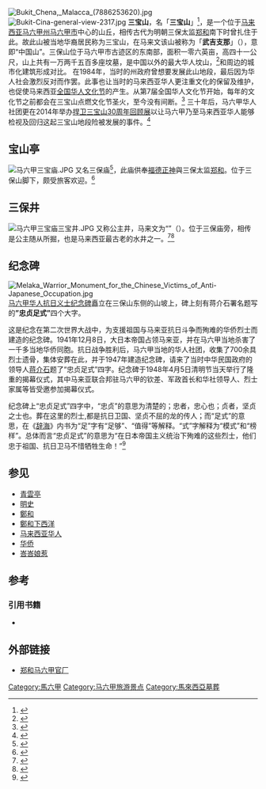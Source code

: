 [[File:Bukit_Chena,_Malacca_(7886253620).jpg|thumb]]
[[File:Bukit-Cina-general-view-2317.jpg|thumb]]
'''三宝山'''，名「'''三宝山'''」<ref>{{cite web|url=http://www.sinchew.com.my/node/699762|title=赖碧清：不只是历史证物 三宝山是华人根源|date=2007-06-28|publisher=|accessdate=2017-08-20|archive-date=2017-08-20|archive-url=https://web.archive.org/web/20170820160047/http://www.sinchew.com.my/node/699762|dead-url=no}}</ref>，是一个位于[[马来西亚|马来西亚]][[马六甲州|马六甲州]][[马六甲市|马六甲市]]中心的山丘，相传古代为明朝三保太监[[郑和|郑和]]南下时曾扎住于此。故此山被当地华裔居民称为三宝山，在马来文该山被称为「'''武吉支那'''」（{{lang|ms|Bukit Cina}}），意即“中国山”。三保山位于马六甲市古迹区的东南部，面积一零六英亩，高四十一公尺，山上共有一万两千五百多座坟墓，是中国以外的最大华人坟山，<ref>{{cite web |url=http://learning.sohu.com/2004/01/27/72/article218777259.shtml |language= |title=马六甲三宝山是如何被保护下来的？ |publisher=搜狐 |date=2004年1月27日 |accessdate= |archive-url=https://web.archive.org/web/20051113212723/http://learning.sohu.com/2004/01/27/72/article218777259.shtml |archive-date=2005年11月13日 |dead-url=yes }}</ref>和周边的城市化建筑形成对比。
在1984年，当时的州政府曾想要发展此山地段，最后因为华人社会激烈反对而作罢。此事也让当时的马来西亚华人更注重文化的保留及维护，也促使马来西亚[[全国华人文化节|全国华人文化节]]的产生。从第7届全国华人文化节开始，每年的文化节之前都会在三宝山点燃文化节圣火，至今没有间断。<ref>{{cite web |author1=于小础 |title=大马马六甲华社举办“捍卫三宝山30周年回顾展” |url=http://www.chinaqw.com/hqhr/2014/07-04/8887.shtml |publisher=中国侨网 |accessdate=2018-06-22 |archive-date=2018-06-22 |archive-url=https://web.archive.org/web/20180622192856/http://www.chinaqw.com/hqhr/2014/07-04/8887.shtml |dead-url=no }}</ref>
三十年后，马六甲华人社团更在2014年举办[[捍卫三宝山30周年回顾展|捍卫三宝山30周年回顾展]]以让马六甲乃至马来西亚华人能够检视及回归这起三宝山地段险被发展的事件。<ref>{{cite news |title=捍卫三宝山回顾展今掀幕 30年历史．细说从头 |url=http://www.sinchew.com.my/node/989643 |accessdate=2018-06-22 |work=星洲日报 |publisher=星洲日报 |date=2014-07-01 |archive-date=2018-06-22 |archive-url=https://web.archive.org/web/20180622192902/http://www.sinchew.com.my/node/989643 |dead-url=no }}</ref>

==宝山亭==
[[File:马六甲三宝庙.JPG|thumb]]
又名三保庙<ref>{{cite web|url=http://news.ifeng.com/history/special/zhengheyantao/content-4/detail_2010_07/01/1703010_0.shtml|title=海水到处有华人：马六甲的守望_历史频道_凤凰网|work=news.ifeng.com|accessdate=2017-08-20|archive-date=2017-08-20|archive-url=https://web.archive.org/web/20170820163204/http://news.ifeng.com/history/special/zhengheyantao/content-4/detail_2010_07/01/1703010_0.shtml|dead-url=no}}</ref>，此庙供奉[[福德正神|福德正神]]與三保太监[[郑和|郑和]]。位于三保山脚下，颇受旅客欢迎。<ref>{{cite web|url=http://travel.sina.com.cn/world/2008-08-28/131821747.shtml|language=|title=马来西亚马六甲：三保山|publisher=新浪旅游|date=2008-08-28|accessdate=|archive-date=2014-11-29|archive-url=https://web.archive.org/web/20141129040057/http://travel.sina.com.cn/world/2008-08-28/131821747.shtml|dead-url=no}}</ref>

==三保井==
[[File:马六甲三宝庙三宝井.JPG|thumb]]
又称公主井，马来文为“{{tsl|en|Hang Li Poh's Well|汉丽宝井}}”（{{lang|ms|Perigi Hang Li Poh}}）。位于三保庙旁，相传是公主随从所掘，也是马来西亚最古老的水井之一。<ref>{{cite web|url=http://amazingmelaka.com/2011/12/princess-hang-li-pohs-well/|title=Princess Hang Li Poh’s Well|work=AmazingMelaka.com|deadurl=yes|archiveurl=https://web.archive.org/web/20150202220950/http://amazingmelaka.com/2011/12/princess-hang-li-pohs-well/|archivedate=2015-02-02|accessdate=2017-08-12}}</ref><ref>{{cite web|url=http://www.virtualtourist.com/travel/Asia/Malaysia/Negeri_Melaka/Melaka-1281809/Things_To_Do-Melaka-Princess_Hang_Li_Pohs_well-BR-1.html|title=Princess Hang Li Poh's well, Melaka|work=VirtualTourist.com|accessdate=2017-08-12|archive-date=2017-08-12|archive-url=https://web.archive.org/web/20170812133256/http://www.virtualtourist.com/travel/Asia/Malaysia/Negeri_Melaka/Melaka-1281809/Things_To_Do-Melaka-Princess_Hang_Li_Pohs_well-BR-1.html|dead-url=no}}</ref>

==纪念碑==
{{Infobox building
|name                = 马六甲华人抗日义士纪念碑
|image               = Melaka Malaysia Melaka-Warrior-Monument-05.jpg
|opening             = 
|location            = {{MAS}}{{Melaka}}[[马六甲市|马六甲市]]
|iso_region          = 
|coordinates_display = 
|building_type       = [[纪念碑|纪念碑]]
|start_date          = 
|completion_date     = 1948年
|cost                = 
|roof                = 
|top_floor           = 
|architectural       = 
|observatory         = 
|floor_count         = 
|floor_area          = 
|elevator_count      = 
|architect           = 
|structural_engineer = 
|main_contractor     = 
|management          = 马六甲华人抗日义士纪念碑管理委员会
|owner               = 
|website             = 
|references          = 
}}
[[File:Melaka_Warrior_Monument_for_the_Chinese_Victims_of_Anti-Japanese_Occupation.jpg|thumb]]
[[忠贞足式碑|马六甲华人抗日义士纪念碑]]矗立在三保山东侧的山坡上，碑上刻有蒋介石署名题写的'''”忠贞足式”'''四个大字。

这是纪念在第二次世界大战中，为支援祖国与马来亚抗日斗争而殉难的华​侨烈士而建造的纪念碑。1941年12月8日，大日本帝国占领马来亚，并在马六甲当地杀害了一千多当地华侨同胞。抗日战争胜利后，马六甲当地的华人社团，收集了700余具烈士遗骨，集体安葬在此，并于1947年建造纪念碑，请来了当时中华民国政府的领​导人[[蒋介石|蒋介石]]题了“忠贞足式”四字。纪念碑于1948年4月5日清​明节当天举行了隆重的揭幕仪式，其中马来亚联合邦驻马六甲的钦差​、军政首长和华社领导人、烈士家属等皆受邀参加揭幕仪式。

纪念碑上“忠贞足式”四字中，“忠贞”的意思为清楚的​；忠者，忠心也；贞者，坚贞之士也。葬在这里的烈士,都是抗日卫​国、坚贞不屈的龙的传人；而“足式”的意思，在《[[辞海|辞海]]》内书为“足​”字有“足够”、“值得”等解释。“式”字解释为“模式”和“​榜样”。总体而言“忠贞足式”的意思为“在日本帝​国主义统治下殉难的这些烈士，他们忠于祖国、抗日卫马不惜牺牲生​命！”<ref>{{cite web|url=https://sites.google.com/site/malaysiantg/tourismsitecn/melaka_cn/melakaantijapanmonument|title=马六甲抗日烈士纪念碑-Malaysian TG|work=sites.google.com|accessdate=2017-08-12|archive-date=2019-02-18|archive-url=https://web.archive.org/web/20190218190754/https://sites.google.com/site/malaysiantg/tourismsitecn/melaka_cn/melakaantijapanmonument|dead-url=no}}</ref>

==参见==
{{Portal box|马来西亚|世界遗产}}
* [[青雲亭|青雲亭]]
* [[明史|明史]]
* [[鄭和|鄭和]]
* [[鄭和下西洋|鄭和下西洋]]
* [[马来西亚华人|马来西亚华人]]
* [[华侨|华侨]]
* [[峇峇娘惹|峇峇娘惹]]

==参考==
{{reflist}}

===引用书籍===
* {{cite book|last=De Witt|first=Dennis|title=Melaka from the Top|location=马来西亚|publisher=Nutmeg Publishing|year=2010|isbn=978-983-43519-2-2}}

==外部链接==
{{commons category|Bukit Cina Cemetery}}
{{commons category|Poh San Teng}}
{{commons category|Hang Li Poh Well}}
* [https://web.archive.org/web/20100915175439/http://www.chengho.org/news/news8.1.php 郑和马六甲官厂]
{{coord|2.2000|102.2577|display=title}}

[[Category:馬六甲|Category:馬六甲]]
[[Category:马六甲旅游景点|Category:马六甲旅游景点]]
[[Category:馬來西亞墓葬|Category:馬來西亞墓葬]]